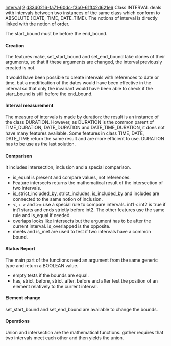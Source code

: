 [[Property:title|Interval]]
[[Property:weight|2]]
[[Property:uuid|d33d0216-fa71-60dc-f3b0-61ff42d621e6]]
Class <eiffel>INTERVAL</eiffel> deals with intervals between two instances of the same class which conform to<eiffel> ABSOLUTE</eiffel> ( <eiffel>DATE</eiffel>, <eiffel>TIME</eiffel>, <eiffel>DATE_TIME</eiffel>). The notions of interval is directly linked with the notion of order. 

The <eiffel>start_bound</eiffel> must be before the <eiffel>end_bound</eiffel>.

====Creation====

The features <eiffel>make</eiffel>, <eiffel>set_start_bound</eiffel> and <eiffel>set_end_bound</eiffel> take clones of their arguments, so that if these arguments are changed, the interval previously created is not.

It would have been possible to create intervals with references to date or time, but a modification of the dates would have been effective in the interval so that only the invariant would have been able to check if the <eiffel>start_bound</eiffel> is still before the <eiffel>end_bound</eiffel>.

====Interval measurement====

The measure of intervals is made by duration: the result is an instance of the class <eiffel>DURATION</eiffel>. However, as <eiffel>DURATION</eiffel> is the common parent of <eiffel>TIME_DURATION</eiffel>, <eiffel>DATE_DURATION</eiffel> and <eiffel>DATE_TIME_DURATION</eiffel>, it does not have many features available. Some features in class <eiffel>TIME</eiffel>, <eiffel>DATE</eiffel>, <eiffel>DATE_TIME</eiffel> return the same result and are more efficient to use. <eiffel>DURATION</eiffel> has to be use as the last solution. 

====Comparison====

It includes intersection, inclusion and a special comparison.
* <eiffel>is_equal</eiffel> is present and compare values, not references.
* Feature <eiffel>intersects</eiffel> returns the mathematical result of the intersection of two intervals.
* <eiffel>is_strict_included_by</eiffel>, <eiffel>strict_includes</eiffel>, <eiffel>is_included_by</eiffel> and <eiffel>includes</eiffel> are connected to the same notion of inclusion.
* <, + > and >= use a special rule to compare intervals. int1 < int2 is true if int1 starts and ends strictly before int2. The other features use the <eiffel>same rule</eiffel> and<eiffel> is_equal</eiffel> if needed.
* <eiffel>overlaps</eiffel> looks like <eiffel>intersects</eiffel> but the argument has to be after the current interval. <eiffel>is_overlapped</eiffel> is the opposite.
* <eiffel>meets</eiffel> and <eiffel>is_met</eiffel> are used to test if two intervals have a common bound.

====Status Report====

The main part of the functions need an argument from the same generic type and return a <eiffel>BOOLEAN</eiffel> value.
* <eiffel>empty</eiffel> tests if the bounds are equal.
* <eiffel>has</eiffel>,<eiffel> strict_before</eiffel>, <eiffel>strict_after</eiffel>,<eiffel> before</eiffel> and <eiffel>after</eiffel> test the position of an element relatively to the current interval.

====Element change====

<eiffel>set_start_bound</eiffel> and <eiffel>set_end_bound</eiffel> are available to change the bounds.

====Operations====

<eiffel>Union</eiffel> and <eiffel>intersection</eiffel> are the mathematical functions. <eiffel>gather</eiffel> requires that two intervals meet each other and then yields the union.




